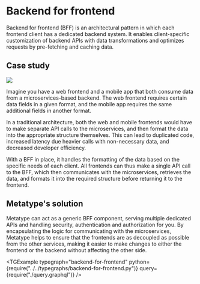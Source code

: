 
# Backend for frontend

Backend for frontend (BFF) is an architectural pattern in which each frontend client has a dedicated backend system. It enables client-specific customization of backend APIs with data transformations and optimizes requests by pre-fetching and caching data.

## Case study

<div className="text-center md:float-right p-8">

![](image.drawio.svg)

</div>

Imagine you have a web frontend and a mobile app that both consume data from a microservices-based backend. The web frontend requires certain data fields in a given format, and the mobile app requires the same additional fields in another format.

In a traditional architecture, both the web and mobile frontends would have to make separate API calls to the microservices, and then format the data into the appropriate structure themselves. This can lead to duplicated code, increased latency due heavier calls with non-necessary data, and decreased developer efficiency.

With a BFF in place, it handles the formatting of the data based on the specific needs of each client. All frontends can thus make a single API call to the BFF, which then communicates with the microservices, retrieves the data, and formats it into the required structure before returning it to the frontend.

## Metatype's solution

Metatype can act as a generic BFF component, serving multiple dedicated APIs and handling security, authentication and authorization for you. By encapsulating the logic for communicating with the microservices, Metatype helps to ensure that the frontends are as decoupled as possible from the other services, making it easier to make changes to either the frontend or the backend without affecting the other side.

<TGExample
  typegraph="backend-for-frontend"
  python={require("../../typegraphs/backend-for-frontend.py")}
  query={require("./query.graphql")}
/>
